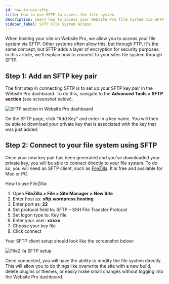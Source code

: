 ```yaml
---
id: how-to-use-sftp
title: How to use SFTP to access the file system
description: Learn how to access your Website Pro file system via SFTP for direct file management.
sidebar_label: SFTP File System Access
---
```


When hosting your site on Website Pro, we allow you to access your file system via SFTP. Other systems often allow this, but through FTP. It's the same concept, but SFTP adds a layer of encryption for security purposes. In this article, we'll explain how to connect to your sites file system through SFTP.

## Step 1: Add an SFTP key pair

The first step in connecting SFTP is to set up your SFTP key pair in the Website Pro dashboard. To do this, navigate to the **Advanced Tools > SFTP section** (see screenshot below).

![SFTP section in Website Pro dashboard](./img/vendasta-products/website/sftp/sftp-section-alt.jpg)

On the SFTP page, click "Add Key" and enter in a key name. You will then be able to download your private key that is associated with the key that was just added.

## Step 2: Connect to your file system using SFTP

Once your new key pair has been generated and you've downloaded your private key, you will be able to connect directly to your file system. To do so, you will need an SFTP client, such as [FileZilla](https://filezilla-project.org/). It is free and available for Mac or PC.

How to use FileZilla:

1. Open **FileZilla > File > Site Manager > New Site**
2. Enter host as: **sftp.wordpress.hosting**
3. Enter port as: **22**
4. Set protocol field to: SFTP – SSH File Transfer Protocol
5. Set logon type to: Key file
6. Enter your user: **xxxxx**
7. Choose your key file
8. Click connect

Your SFTP client setup should look like the screenshot below:

![FileZilla SFTP setup](./img/vendasta-products/website/sftp/filezilla-setup-alt.png)

Once connected, you will have the ability to modify the file system directly. This will allow you to do things like overwrite the site with a new build, delete plugins or themes, or easily make small changes without logging into the Website Pro dashboard.